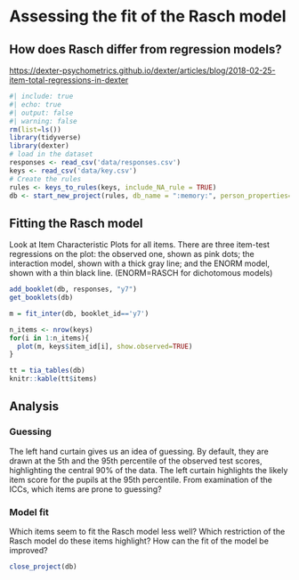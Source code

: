 # Assessing the fit of the Rasch model

## How does Rasch differ from regression models?
<https://dexter-psychometrics.github.io/dexter/articles/blog/2018-02-25-item-total-regressions-in-dexter>

```r
#| include: true
#| echo: true
#| output: false
#| warning: false
rm(list=ls())
library(tidyverse)
library(dexter)
# load in the dataset
responses <- read_csv('data/responses.csv')
keys <- read_csv('data/key.csv')
# Create the rules
rules <- keys_to_rules(keys, include_NA_rule = TRUE)
db <- start_new_project(rules, db_name = ":memory:", person_properties=list(gender="unknown"))
```

## Fitting the Rasch model
Look at Item Characteristic Plots for all items. There are three item-test regressions on the plot: the observed one, shown as pink dots; the interaction model, shown with a thick gray line; and the ENORM model, shown with a thin black line. (ENORM=RASCH for dichotomous models)

```r

add_booklet(db, responses, "y7") 
get_booklets(db)

m = fit_inter(db, booklet_id=='y7')

n_items <- nrow(keys)
for(i in 1:n_items){
  plot(m, keys$item_id[i], show.observed=TRUE)
}

```

```r
tt = tia_tables(db)
knitr::kable(tt$items)
```

## Analysis
### Guessing
The left hand curtain gives us an idea of guessing. By default, they are drawn at the 5th and the 95th percentile of the observed test scores, highlighting the central 90% of the data. The left curtain highlights the likely item score for the pupils at the 95th percentile. From examination of the ICCs, which items are prone to guessing?

### Model fit
Which items seem to fit the Rasch model less well? Which restriction of the Rasch model do these items highlight? How can the fit of the model be improved?

```r
close_project(db)
```